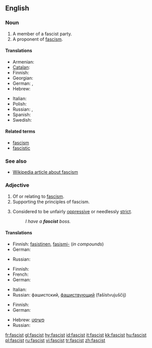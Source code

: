 ==English==

===Noun===
{{en-noun}}

# A member of a fascist party.
# A proponent of [[fascism]].

====Translations====
{{trans-top}}
* Armenian: {{t|hy|ֆաշիստ|tr=fašist|sc=Armn|xs=Armenian}}
* [[Catalan]]: {{t|ca|feixista}}
* Finnish: {{t-|fi|fasisti}}
* Georgian: {{t|ka|ფაშისტი|tr=p'ašisti|xs=Georgian}}
* German: {{t-|de|Faschist|m}}, {{t-|de|Faschistin|f}}
* Hebrew: {{t-|he|פשיסט|m|tr=fashist|sc=Hebr}}
{{trans-mid}}
* Italian: {{t+|it|fascista}}
* Polish: {{t|pl|faszysta|m}}
* Russian: {{t|ru|фашист|m|tr=fašist|sc=Cyrl}}, {{t|ru|фашистка|f|tr=fašistka|sc=Cyrl}}
* Spanish: {{t-|es|fascista|m|f}}
* Swedish: {{t-|sv|fascist|c}}
{{trans-bottom}}

====Related terms====
* [[fascism]]
* [[fascistic]]

===See also===
* [[w:fascism|Wikipedia article about fascism]]

===Adjective===
{{en-adj}}

# Of or relating to [[fascism]].
# Supporting the principles of fascism.
# {{informal}} Considered to be unfairly [[oppressive]] or needlessly [[strict]].
#: ''I have a '''fascist''' boss.''

====Translations====

{{trans-top|of or relating to fascism}}
* Finnish: [[fasistinen]], [[fasismi-]] (''in compounds'')
* German: {{t+|de|faschistisch}}
{{trans-mid}}
* Russian: {{t+|ru|фашистский|tr=fašístskij|sc=Cyrl}}
{{trans-bottom}}

{{trans-top|supporting the principles of fascism}}
* Finnish: {{t-|fi|fasistinen}}
* French: {{t+|fr|fasciste}}
* German: {{t+|de|faschistisch}}
{{trans-mid}}
* Italian: {{t+|it|fascista}}
* Russian: фашистский, [[фашиствующий]] (fašístvujuščij)
{{trans-bottom}}

{{trans-top|informal: unfairly oppressive or needlessly strict}}
* Finnish: {{t-|fi|fasistinen}}
* German: {{t+|de|faschistisch}}
{{trans-mid}}
* Hebrew: [[פשיסט]]
* Russian: {{t-|ru|фашистообразный|tr=fašistoobráznyj|sc=Cyrl}}
{{trans-bottom}}

[[fr:fascist]]
[[gl:fascist]]
[[hy:fascist]]
[[id:fascist]]
[[it:fascist]]
[[kk:fascist]]
[[hu:fascist]]
[[pl:fascist]]
[[ru:fascist]]
[[vi:fascist]]
[[tr:fascist]]
[[zh:fascist]]